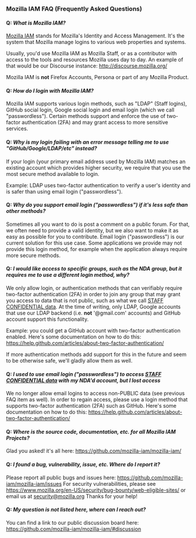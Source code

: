 === Mozilla IAM FAQ (Frequently Asked Questions) ===

==== '''Q''': ''What is Mozilla IAM?'' ====

[https://github.com/mozilla-iam/mozilla-iam Mozilla IAM] stands for Mozilla's Identity and Access Management. It's the
system that Mozilla manage logins to various web properties and systems.

Usually, you'd use Mozilla IAM as Mozilla Staff, or as a contributor with access to the tools and resources Mozilla uses day to day.
An example of that would be our Discourse instance: http://discourse.mozilla.org/

Mozilla IAM is '''not''' Firefox Accounts, Persona or part of any Mozilla Product.

==== '''Q''': ''How do I login with Mozilla IAM?'' ====

Mozilla IAM supports various login methods, such as "LDAP" (Staff logins), GitHub social login, Google social login and email login (which we call "passwordless").
Certain methods support and enforce the use of two-factor authentication (2FA) and may grant access to more sensitive services.

==== '''Q''': ''Why is my login failing with an error message telling me to use "GitHub/Google/LDAP/etc" instead?'' ====

If your login (your primary email address used by Mozilla IAM) matches an existing account which provides higher
security, we require that you use the most secure method available to login.

Example: LDAP uses two-factor authentication to verify a user's identity and is safer than using email login
("passwordless").

==== '''Q''': ''Why do you support email login ("passwordless") if it's less safe than other methods?'' ====

Sometimes all you want to do is post a comment on a public forum. For that, we often need to provide a valid identity, but we also want to make it as easy as possible for you to contribute.
Email login ("passwordless") is our current solution for this use case. Some applications we provide may not provide this login method, for example when the application always require more secure methods.

==== '''Q''': ''I would like access to specific groups, such as the NDA group, but it requires me to use a different login method, why?'' ====

We only allow login, or authentication methods that can verifiably require two-factor authentication (2FA) in order to join any group that may grant you access to data that is not public, such as what we call [https://wiki.mozilla.org/Security/Data_Classification STAFF CONFIDENTIAL data].
At the time of writing, only LDAP, Google accounts that use our LDAP backend (i.e. '''not''' '@gmail.com' accounts) and GitHub account support this functionality.

Example: you could get a GitHub account with two-factor authentication enabled. Here's some documentation on how to do this: https://help.github.com/articles/about-two-factor-authentication/

If more authentication methods add support for this in the future and seem to be otherwise safe, we'll gladly allow them as well.

==== '''Q''': ''I used to use email login ("passwordless") to access [https://wiki.mozilla.org/Security/Data_Classification STAFF CONFIDENTIAL data] with my NDA'd account, but I lost access'' ====

We no longer allow email logins to access non-PUBLIC data (see previous FAQ item as well).
In order to regain access, please use a login method that supports two-factor authentication (2FA) such as GitHub. Here's some documentation on how to do this: https://help.github.com/articles/about-two-factor-authentication/

==== '''Q''': ''Where is the source code, documentation, etc. for all Mozilla IAM Projects?'' ====

Glad you asked! it's all here: https://github.com/mozilla-iam/mozilla-iam/

==== '''Q''': ''I found a bug, vulnerability, issue, etc. Where do I report it?'' ====

Please report all public bugs and issues here: https://github.com/mozilla-iam/mozilla-iam/issues
For security vulnerabilities, please see https://www.mozilla.org/en-US/security/bug-bounty/web-eligible-sites/ or email us at [mailto:security@mozilla.org security@mozilla.org]
Thanks for your help!

==== '''Q''': ''My question is not listed here, where can I reach out?'' ====

You can find a link to our public discussion board here: https://github.com/mozilla-iam/mozilla-iam/#discussion
